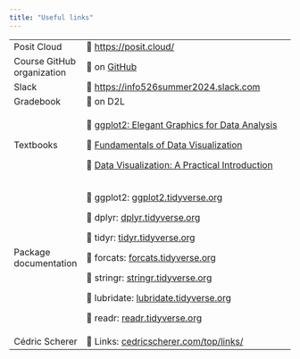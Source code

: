 ```yaml
---
title: "Useful links"
---
```


+----------------------------+------------------------------------------------------------------------------------+
| Posit Cloud                | 🔗 <https://posit.cloud/>                                                          |
+----------------------------+------------------------------------------------------------------------------------+
| Course GitHub organization | 🔗 on [GitHub](https://github.com/INFO-526-S24/INFO526-S24)                        |
+----------------------------+------------------------------------------------------------------------------------+
| Slack                      | 🔗 <https://info526summer2024.slack.com>                                           |
+----------------------------+------------------------------------------------------------------------------------+
| Gradebook                  | 🔗 on D2L                                                                          |
+----------------------------+------------------------------------------------------------------------------------+
| Textbooks                  | 🔗 [ggplot2: Elegant Graphics for Data Analysis](https://ggplot2-book.org/)        |
|                            |                                                                                    |
|                            | 🔗 [Fundamentals of Data Visualization](https://clauswilke.com/dataviz/)           |
|                            |                                                                                    |
|                            | 🔗 [Data Visualization: A Practical Introduction](https://socviz.co/)              |
+----------------------------+------------------------------------------------------------------------------------+
| Package documentation      | 🔗 ggplot2: [ggplot2.tidyverse.org](https://ggplot2.tidyverse.org/)                |
|                            |                                                                                    |
|                            | 🔗 dplyr: [dplyr.tidyverse.org](https://dplyr.tidyverse.org/)                      |
|                            |                                                                                    |
|                            | 🔗 tidyr: [tidyr.tidyverse.org](https://tidyr.tidyverse.org/)                      |
|                            |                                                                                    |
|                            | 🔗 forcats: [forcats.tidyverse.org](https://forcats.tidyverse.org/)                |
|                            |                                                                                    |
|                            | 🔗 stringr: [stringr.tidyverse.org](https://stringr.tidyverse.org/)                |
|                            |                                                                                    |
|                            | 🔗 lubridate: [lubridate.tidyverse.org](https://lubridate.tidyverse.org/)          |
|                            |                                                                                    |
|                            | 🔗 readr: [readr.tidyverse.org](https://readr.tidyverse.org/)                      |
+----------------------------+------------------------------------------------------------------------------------+
| Cédric Scherer             | 🔗 Links: [cedricscherer.com/top/links/](https://www.cedricscherer.com/top/links/) |
+----------------------------+------------------------------------------------------------------------------------+
